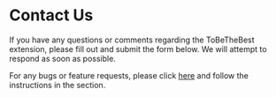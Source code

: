 

# Contact Us

If you have any questions or comments regarding the ToBeTheBest extension, please fill out and submit the form below. We will attempt to respond as soon as possible.

For any bugs or feature requests, please click [here](https://github.com/To-be-the-best-CSE403/CSE403-To_be_the_best-front?tab=readme-ov-file#issues-feature-requests-and-contributions) and follow the instructions in the section.